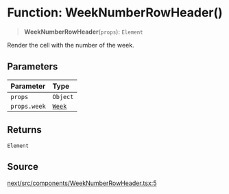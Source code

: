 # Function: WeekNumberRowHeader()

> **WeekNumberRowHeader**(`props`): `Element`

Render the cell with the number of the week.

## Parameters

| Parameter | Type |
| :------ | :------ |
| `props` | `Object` |
| `props.week` | [`Week`](/api/next/classes/Week.mdx) |

## Returns

`Element`

## Source

[next/src/components/WeekNumberRowHeader.tsx:5](https://github.com/gpbl/react-day-picker/blob/86f49ff11/next/src/components/WeekNumberRowHeader.tsx#L5)
